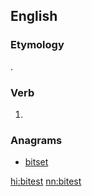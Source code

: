 ==English==

===Etymology===
{{suffix|bite|est|lang=en}}.

===Verb===
{{head|en|verb form}}

# {{en-archaic second-person singular of|bite|lang=en}}

===Anagrams===
* [[bitset#English|bitset]]

[[hi:bitest]]
[[nn:bitest]]